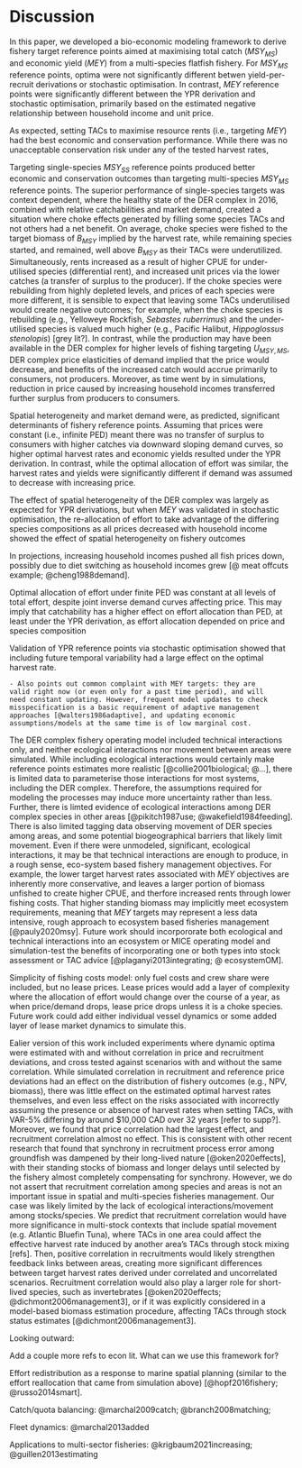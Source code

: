 # Discussion

In this paper, we developed a bio-economic modeling framework to derive 
fishery target reference points aimed at maximising total catch ($MSY_{MS}$) 
and economic yield ($MEY$) from a multi-species flatfish fishery. For
$MSY_{MS}$ reference points, optima were not significantly different betwen 
yield-per-recruit derivations or stochastic optimisation. In contrast, 
$MEY$ reference points were significantly different between the YPR 
derivation and stochastic optimisation, primarily based on the estimated 
negative relationship between household income and unit price.

As expected, setting TACs to maximise resource rents (i.e., targeting
$MEY$) had the best economic and conservation performance. While
there was no unacceptable conservation risk under any of the tested
harvest rates, 

Targeting single-species $MSY_{SS}$ reference points produced better economic 
and conservation outcomes than targeting multi-species $MSY_{MS}$ reference 
points. The superior performance of single-species targets was context 
dependent, where the healthy state of the DER complex in 2016, combined 
with relative catchabilities and market demand, created a situation where 
choke effects generated by filling some species TACs and not others had a 
net benefit. On average, choke species were fished to the target biomass 
of $B_{MSY}$ implied by the harvest rate, while remaining species started, 
and remained, well above $B_{MSY}$ as their TACs were underutilized. 
Simultaneously, rents increased as a result of higher CPUE for 
under-utilised species (differential rent), and increased unit prices via 
the lower catches (a transfer of surplus to the producer). If the choke 
species were rebuilding from highly depleted levels, and prices of each 
species were more different, it is sensible to expect that leaving some 
TACs underutilised would create negative outcomes; for example, when the 
choke species is rebuilding (e.g., Yelloweye Rockfish, *Sebastes 
ruberrimus*) and the under-utilised species is valued much higher (e.g., 
Pacific Halibut, *Hippoglossus stenolopis*) [grey lit?]. In contrast,
while the production may have been available in the DER complex for higher 
levels of fishing targeting $U_{MSY,MS}$, DER complex price elasticities 
of demand implied that the price would decrease, and benefits of the 
increased catch would accrue primarily to consumers, not producers. Moreover,
as time went by in simulations, reduction in price caused by increasing 
household incomes transferred further surplus from producers
to consumers. 

Spatial heterogeneity and market demand were, as predicted, significant 
determinants of fishery reference points. Assuming that prices were 
constant (i.e., infinite PED) meant there was no transfer of surplus to 
consumers with higher catches via downward sloping demand
curves, so higher optimal harvest rates and economic yields resulted under
the YPR derivation. In contrast, while the optimal allocation of effort
was similar, the harvest rates and yields were significantly different
if demand was assumed to decrease with increasing price. 

The effect
of spatial heterogeneity of the DER complex was largely as expected for YPR derivations, but when
$MEY$ was validated in stochastic optimisation, the re-allocation
of effort to take advantage of the differing species compositions as all
prices decreased with household income showed the effect of spatial
heterogeneity on fishery outcomes

In projections, increasing household incomes pushed 
all fish prices down, possibly due to diet switching as household incomes 
grew [@ meat offcuts example; @cheng1988demand]. 
 

Optimal allocation of effort under finite PED was constant at all
  levels of total effort, despite joint inverse demand curves 
  affecting price. This may imply that catchability has a higher
  effect on effort allocation than PED, at least under the YPR derivation,
  as effort allocation depended on price and species composition
 

Validation of YPR reference points via stochastic optimisation showed 
that including future temporal variability had a large effect on the 
optimal harvest rate. 
    
    - Also points out common complaint with MEY targets: they are
    valid right now (or even only for a past time period), and will
    need constant updating. However, frequent model updates to check
    misspecification is a basic requirement of adaptive management 
    approaches [@walters1986adaptive], and updating economic 
    assumptions/models at the same time is of low marginal cost.


The DER complex fishery operating model included technical interactions
only, and neither ecological interactions nor movement between areas were
simulated. While including ecological interactions would certainly make 
reference points estimates more realistic [@collie2001biological; @...], 
there is limited data to parameterise those interactions for most systems, 
including the DER complex. Therefore, the assumptions required for modeling 
the processes may induce more uncertainty rather than less. Further, there 
is limted evidence of ecological interactions among DER complex species in 
other areas [@pikitch1987use; @wakefield1984feeding]. There is also 
limited tagging data observing movement of DER species among areas, and 
some potential biogeographical barriers that likely limit movement. Even
if there were unmodeled, significant, ecological interactions, it may
be that technical interactions are enough to produce, in a rough sense, 
eco-system based fishery management objectives. For example, the lower
target harvest rates associated with $MEY$ objectives are inherently
more conservative, and leaves a larger portion of biomass unfished
to create higher CPUE, and therfore increased rents through lower fishing
costs. That higher standing biomass may implicitly meet ecosystem 
requirements, meaning that $MEY$ targets may represent a less data
intensive, rough approach to ecosystem based fisheries management
[@pauly2020msy]. Future work should incorpororate both ecological 
and technical interactions into an ecosystem or MICE operating model 
and simulation-test the benefits of incorporating one or both types 
into stock assessment or TAC advice [@plaganyi2013integrating; 
@ ecosystemOM].


Simplicity of fishing costs model: only fuel costs and crew share
were included, but no lease prices. Lease prices would add a layer
of complexity where the allocation of effort would change over the 
course of a year, as when price/demand drops, lease price drops unless
it is a choke species. Future work could add either individual vessel
dynamics or some added layer of lease market dynamics to simulate this.


Ealier version of this work included experiments where dynamic optima
were estimated with and without correlation in price and recruitment
deviations, and cross tested against scenarios with and without the 
same correlation. While simulated correlation in recruitment and 
reference price deviations had an effect on the distribution of fishery 
outcomes (e.g., NPV, biomass), there was little effect on the estimated
optimal harvest rates themselves, and even less effect on the risks 
associated with incorrectly assuming the presence or absence of harvest 
rates when setting TACs, with VAR-5\% differing by around \$10,000 CAD 
over 32 years [refer to supp?]. Moreover, we found that price correlation
had the largest effect, and recruitment correlation almost no effect. 
This is consistent with other recent research that found that synchrony
in recruitment process error among groundfish was dampened by their 
long-lived nature [@oken2020effects], with their standing stocks of 
biomass and longer delays until selected by the fishery almost 
completely compensating for synchrony. However, we do not assert that 
recruitment correlation among species and areas is not an important issue 
in spatial and multi-species fisheries management. Our case was likely 
limited by the lack of ecological interactions/movement among 
stocks/species. We predict that recruitment correlation would have 
more significance in multi-stock contexts that include spatial 
movement (e.g. Atlantic Bluefin Tuna), where TACs in one area could affect 
the effective harvest rate induced by another area's TACs through stock 
mixing [refs]. Then, positive correlation in recruitments would likely 
strengthen feedback links between areas, creating more significant 
differences between target harvest rates derived under correlated and 
uncorrelated scenarios. Recruitment correlation would also play 
a larger role for short-lived species, such as invertebrates 
[@oken2020effects; @dichmont2006management3], or if it was explicitly 
considered in a model-based biomass estimation procedure, affecting
TACs through stock status estimates [@dichmont2006management3].



Looking outward:

Add a couple more refs to econ lit. What can we use this framework
for? 

Effort redistribution as a response to marine spatial planning 
(similar to the effort reallocation that came from simulation above)
[@hopf2016fishery; @russo2014smart].

Catch/quota balancing: @marchal2009catch; @branch2008matching;

Fleet dynamics: @marchal2013added

Applications to multi-sector fisheries: @krigbaum2021increasing; 
@guillen2013estimating




